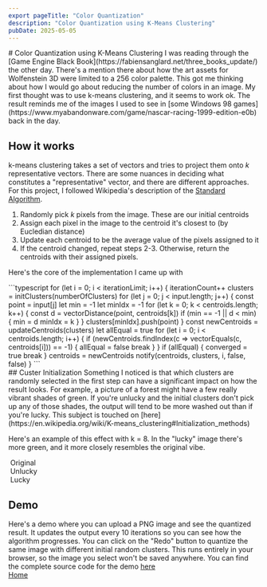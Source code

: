 ```yaml
---
export pageTitle: "Color Quantization"
description: "Color Quantization using K-Means Clustering"
pubDate: 2025-05-05
---
```


<Layout>
<div class="blog-post">
# Color Quantization using K-Means Clustering
I was reading through the [Game Engine Black Book](https://fabiensanglard.net/three_books_update/) the other day. There's 
a mention there about how the art assets for Wolfenstein 3D were limited to a 256 color palette. This got me thinking about
how I would go about reducing the number of colors in an image. My first thought was to use k-means clustering, and it
seems to work ok. The result reminds me of the images I used to see in 
[some Windows 98 games](https://www.myabandonware.com/game/nascar-racing-1999-edition-e0b) back in the day. 

## How it works
k-means clustering takes a set of vectors and tries to project them onto *k* representative vectors. There are some 
nuances in deciding what constitutes a "representative" vector, and there are different approaches. For this project, I 
followed Wikipedia's description of the [Standard Algorithm](https://en.wikipedia.org/wiki/K-means_clustering#Algorithms).

1. Randomly pick *k* pixels from the image. These are our initial centroids
2. Assign each pixel in the image to the centroid it's closest to (by Eucledian distance)
3. Update each centroid to be the average value of the pixels assigned to it
4. If the centroid changed, repeat steps 2-3. Otherwise, return the centroids with their assigned pixels. 

Here's the core of the implementation I came up with
<div class="code-block">
```typescript
for (let i = 0; i < iterationLimit; i++) {
        iterationCount++
        clusters = initClusters(numberOfClusters)
        for (let j = 0; j < input.length; j++) {
            const point = input[j]
            let min = -1
            let minIdx = -1
            for (let k = 0; k < centroids.length; k++) {
                const d = vectorDistance(point, centroids[k])
                if (min == -1 || d < min) {
                    min = d
                    minIdx = k
                }
            }
            clusters[minIdx].push(point)
        }
        const newCentroids = updateCentroids(clusters)
        let allEqual = true
        for (let i = 0; i < centroids.length; i++) {
            if (newCentroids.findIndex(c => vectorEquals(c, centroids[i])) == -1) {
                allEqual = false
                break
            }
        }
        if (allEqual) {
            converged = true
            break
        }
        centroids = newCentroids
        notify(centroids, clusters, i, false, false)
    }
```
</div>
## Custer Initialization
Something I noticed is that which clusters are randomly selected in the first step can have a significant impact on 
how the result looks. For example, a picture of a forest might have a few really vibrant shades of green. If you're
unlucky and the initial clusters don't pick up any of those shades, the output will tend to be more washed out than
if you're lucky. This subject is touched on [here](https://en.wikipedia.org/wiki/K-means_clustering#Initialization_methods)

Here's an example of this effect with k = 8. In the "lucky" image there's more green,
and it more closely resembles the original vibe. 
<div class="image-strip">
    <div class="image-strip-figure">
        <Image src={ForestOriginal} alt="" class="image-strip-image" />
        <span class="image-strip-caption">Original</span>
    </div>
    <div class="image-strip-figure">
        <Image src={ForestWashed} alt="" class="image-strip-image"/>
        <span class="image-strip-caption">Unlucky</span>
    </div>
    <div class="image-strip-figure">
        <Image src={ForestDecent} alt="" class="image-strip-image"/>
        <span class="image-strip-caption">Lucky</span>
    </div>
</div>

## Demo
Here's a demo where you can upload a PNG image and see the quantized result. It updates the output every 10 
iterations so you can see how the algorithm progresses. You can click on the "Redo" button to quantize the same image 
with different initial random clusters. This runs entirely in your browser, so the image you select won't be saved anywhere.
You can find the complete source code for the demo [here](https://github.com/emmanuel-herrera-oss/emmanuel-herrera-oss.github.io/blob/master/src/components/ColorQuantizationDemo.tsx)
<ColorQuantizationDemo client:load/><br/>
<a href="/">Home</a>
</div>
</Layout>